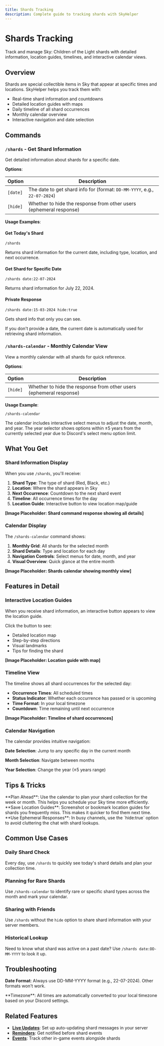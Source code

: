 ---
title: Shards Tracking
description: Complete guide to tracking shards with SkyHelper
---


# Shards Tracking

Track and manage Sky: Children of the Light shards with detailed information, location guides, timelines, and interactive calendar views.

## Overview

Shards are special collectible items in Sky that appear at specific times and locations. SkyHelper helps you track them with:

- Real-time shard information and countdowns
- Detailed location guides with maps
- Daily timeline of all shard occurrences
- Monthly calendar overview
- Interactive navigation and date selection

## Commands

### `/shards` - Get Shard Information

Get detailed information about shards for a specific date.

**Options**:

| Option   | Description                                                               |
| -------- | ------------------------------------------------------------------------- |
| `[date]` | The date to get shard info for (format: `DD-MM-YYYY`, e.g., `22-07-2024`) |
| `[hide]` | Whether to hide the response from other users (ephemeral response)        |

**Usage Examples**:

<Steps>

<Step>

#### Get Today's Shard

```
/shards
```

Returns shard information for the current date, including type, location, and next occurrence.

</Step>

<Step>

#### Get Shard for Specific Date

```
/shards date:22-07-2024
```

Returns shard information for July 22, 2024.

</Step>

<Step>

#### Private Response

```
/shards date:15-03-2024 hide:true
```

Gets shard info that only you can see.

</Step>

</Steps>

<Callout type="info">
  If you don't provide a date, the current date is automatically used for retrieving shard information.
</Callout>

### `/shards-calendar` - Monthly Calendar View

View a monthly calendar with all shards for quick reference.

**Options**:

| Option   | Description                                                        |
| -------- | ------------------------------------------------------------------ |
| `[hide]` | Whether to hide the response from other users (ephemeral response) |

**Usage Example**:

```
/shards-calendar
```

<Callout type="info">
  The calendar includes interactive select menus to adjust the date, month, and year. The year selector shows options within ±5
  years from the currently selected year due to Discord's select menu option limit.
</Callout>

## What You Get

### Shard Information Display

When you use `/shards`, you'll receive:

1. **Shard Type**: The type of shard (Red, Black, etc.)
2. **Location**: Where the shard appears in Sky
3. **Next Occurrence**: Countdown to the next shard event
4. **Timeline**: All occurrence times for the day
5. **Location Guide**: Interactive button to view location map/guide

**[Image Placeholder: Shard command response showing all details]**

### Calendar Display

The `/shards-calendar` command shows:

1. **Monthly Grid**: All shards for the selected month
2. **Shard Details**: Type and location for each day
3. **Navigation Controls**: Select menus for date, month, and year
4. **Visual Overview**: Quick glance at the entire month

**[Image Placeholder: Shards calendar showing monthly view]**

## Features in Detail

### Interactive Location Guides

<Steps>

<Step>

When you receive shard information, an interactive button appears to view the location guide.

</Step>

<Step>

Click the button to see:

- Detailed location map
- Step-by-step directions
- Visual landmarks
- Tips for finding the shard

</Step>

</Steps>

**[Image Placeholder: Location guide with map]**

### Timeline View

The timeline shows all shard occurrences for the selected day:

- **Occurrence Times**: All scheduled times
- **Status Indicator**: Whether each occurrence has passed or is upcoming
- **Time Format**: In your local timezone
- **Countdown**: Time remaining until next occurrence

**[Image Placeholder: Timeline of shard occurrences]**

### Calendar Navigation

The calendar provides intuitive navigation:

<Steps>

<Step>

**Date Selection**: Jump to any specific day in the current month

</Step>

<Step>

**Month Selection**: Navigate between months

</Step>

<Step>

**Year Selection**: Change the year (±5 years range)

</Step>

</Steps>

## Tips & Tricks

<Callout type="tip">
  **Plan Ahead**: Use the calendar to plan your shard collection for the week or month. This helps you schedule your Sky time more
  efficiently.
</Callout>

<Callout type="tip">
  **Save Location Guides**: Screenshot or bookmark location guides for shards you frequently miss. This makes it quicker to find
  them next time.
</Callout>

<Callout type="tip">
  **Use Ephemeral Responses**: In busy channels, use the `hide:true` option to avoid cluttering the chat with shard lookups.
</Callout>

## Common Use Cases

### Daily Shard Check

Every day, use `/shards` to quickly see today's shard details and plan your collection time.

### Planning for Rare Shards

Use `/shards-calendar` to identify rare or specific shard types across the month and mark your calendar.

### Sharing with Friends

Use `/shards` without the `hide` option to share shard information with your server members.

### Historical Lookup

Need to know what shard was active on a past date? Use `/shards date:DD-MM-YYYY` to look it up.

## Troubleshooting

<Callout type="warning">**Date Format**: Always use DD-MM-YYYY format (e.g., 22-07-2024). Other formats won't work.</Callout>

<Callout type="info">
  **Timezone**: All times are automatically converted to your local timezone based on your Discord settings.
</Callout>

## Related Features

- **[Live Updates](/guide/live-updates)**: Set up auto-updating shard messages in your server
- **[Reminders](/guide/reminders)**: Get notified before shard events
- **[Events](/guide/events)**: Track other in-game events alongside shards
